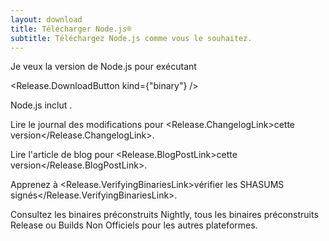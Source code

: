 ```yaml
---
layout: download
title: Télécharger Node.js®
subtitle: Téléchargez Node.js comme vous le souhaitez.
---
```


<section>
Je veux la version <Release.VersionDropdown /> de Node.js pour <Release.OperatingSystemDropdown /> exécutant <Release.BitnessDropdown />

<Release.DownloadButton kind={"binary"} />
</section>

<section>
Node.js inclut <Release.NpmLink />.

Lire le journal des modifications pour <Release.ChangelogLink>cette version</Release.ChangelogLink>.

Lire l'article de blog pour <Release.BlogPostLink>cette version</Release.BlogPostLink>.

Apprenez à <Release.VerifyingBinariesLink>vérifier les SHASUMS signés</Release.VerifyingBinariesLink>.

Consultez les binaires préconstruits <LinkWithIcon href="https://nodejs.org/download/nightly/">Nightly</LinkWithIcon>, tous les binaires préconstruits <LinkWithIcon href="https://nodejs.org/download/release/">Release</LinkWithIcon> ou <LinkWithIcon href="https://unofficial-builds.nodejs.org/download/">Builds Non Officiels</LinkWithIcon> pour les autres plateformes.

</section>
